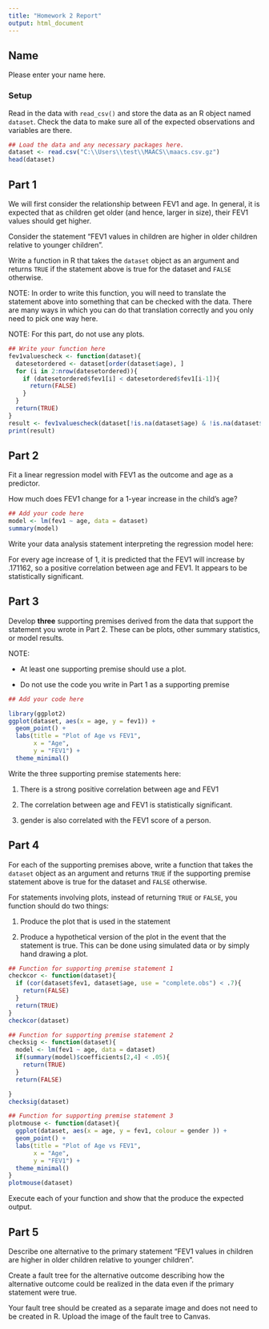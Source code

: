 ```yaml
---
title: "Homework 2 Report"
output: html_document
---
```



## Name

Please enter your name here.

### Setup

Read in the data with `read_csv()` and store the data as an R object named `dataset`. Check the data to make sure all of the expected observations and variables are there.


```r
## Load the data and any necessary packages here.
dataset <- read.csv("C:\\Users\\test\\MAACS\\maacs.csv.gz")
head(dataset)
```

## Part 1

We will first consider the relationship between FEV1 and age. In general, it is expected that as children get older (and hence, larger in size), their FEV1 values should get higher. 

Consider the statement "FEV1 values in children are higher in older children relative to younger children". 

Write a function in R that takes the `dataset` object as an argument and returns `TRUE` if the statement above is true for the dataset and `FALSE` otherwise. 

NOTE: In order to write this function, you will need to translate the statement above into something that can be checked with the data. There are many ways in which you can do that translation correctly and you only need to pick one way here. 

NOTE: For this part, do not use any plots.

```r
## Write your function here
fev1valuescheck <- function(dataset){
  datesetordered <- dataset[order(dataset$age), ]
  for (i in 2:nrow(datesetordered)){
    if (datesetordered$fev1[i] < datesetordered$fev1[i-1]){
      return(FALSE)
    }
  }
  return(TRUE)
}
result <- fev1valuescheck(dataset[!is.na(dataset$age) & !is.na(dataset$fev1), ])
print(result)
```


## Part 2

Fit a linear regression model with FEV1 as the outcome and age as a predictor.

How much does FEV1 change for a 1-year increase in the child's age? 

```r
## Add your code here
model <- lm(fev1 ~ age, data = dataset)
summary(model)
```


Write your data analysis statement interpreting the regression model here:

For every age increase of 1, it is predicted that the FEV1 will increase by .171162, so a positive correlation between age and FEV1. It appears to be statistically significant.

## Part 3

Develop **three** supporting premises derived from the data that support the statement you wrote in Part 2. These can be plots, other summary statistics, or model results. 

NOTE: 

* At least one supporting premise should use a plot.

* Do not use the code you write in Part 1 as a supporting premise

```r
## Add your code here

library(ggplot2)
ggplot(dataset, aes(x = age, y = fev1)) +
  geom_point() +  
  labs(title = "Plot of Age vs FEV1",
       x = "Age",
       y = "FEV1") +
  theme_minimal()
```


Write the three supporting premise statements here:

1. There is a strong positive correlation between age and FEV1

2. The correlation between age and FEV1 is statistically significant. 

3. gender is also correlated with the FEV1 score of a person.


## Part 4

For each of the supporting premises above, write a function that takes the `dataset` object as an argument and returns `TRUE` if the supporting premise statement above is true for the dataset and `FALSE` otherwise. 

For statements involving plots, instead of returning `TRUE` or `FALSE`, you function should do two things:

1. Produce the plot that is used in the statement

2. Produce a hypothetical version of the plot in the event that the statement is true. This can be done using simulated data or by simply hand drawing a plot.


```r
## Function for supporting premise statement 1
checkcor <- function(dataset){
  if (cor(dataset$fev1, dataset$age, use = "complete.obs") < .7){
    return(FALSE)
  }
  return(TRUE)
}
checkcor(dataset)
```


```r
## Function for supporting premise statement 2
checksig <- function(dataset){
  model <- lm(fev1 ~ age, data = dataset)
  if(summary(model)$coefficients[2,4] < .05){
    return(TRUE)
  }
  return(FALSE)

}
checksig(dataset)

```


```r
## Function for supporting premise statement 3
plotmouse <- function(dataset){
  ggplot(dataset, aes(x = age, y = fev1, colour = gender )) +
  geom_point() +  
  labs(title = "Plot of Age vs FEV1",
       x = "Age",
       y = "FEV1") +
  theme_minimal()
}
plotmouse(dataset)
```

Execute each of your function and show that the produce the expected output.




## Part 5

Describe one alternative to the primary statement "FEV1 values in children are higher in older children relative to younger children". 

Create a fault tree for the alternative outcome describing how the alternative outcome could be realized in the data even if the primary statement were true.

Your fault tree should be created as a separate image and does not need to be created in R. Upload the image of the fault tree to Canvas.


